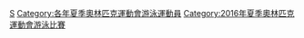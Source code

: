 {{Commons category|2016 Summer Olympics swimmers}}

{{categoryTOC}}

[[Category:2016年夏季奧林匹克運動會運動員|S]]
[[Category:各年夏季奧林匹克運動會游泳運動員|Category:各年夏季奧林匹克運動會游泳運動員]]
[[Category:2016年夏季奧林匹克運動會游泳比賽|Category:2016年夏季奧林匹克運動會游泳比賽]]